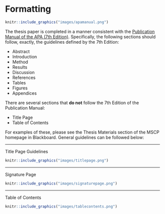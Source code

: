 # Formatting


```r
knitr::include_graphics("images/apamanual.png")
```


 The thesis paper is completed in a manner consistent with the [Publication Manual of the APA (7th Edition)](https://www.amazon.com/s?k=apa+publication+manual+7th+edition&crid=7T10VJ2PYQZH&sprefix=apa+pu%2Caps%2C261&ref=nb_sb_ss_i_1_6). Specifically, the following sections should follow, exactly, the guidelines defined by the 7th Edition:

  * Abstract
  * Introduction
  * Method
  * Results
  * Discussion
  * References
  * Tables
  * Figures
  * Appendices
  
There are several sections that **do not** follow the 7th Edition of the Publication Manual:

  * Title Page
  * Table of Contents

For examples of these, please see the Thesis Materials section of the MSCP homepage in Blackboard.  General guidelines can be followed below:

___
Title Page Guidelines

```r
knitr::include_graphics("images/titlepage.png")
```

___
Signature Page

```r
knitr::include_graphics("images/signaturepage.png")
```

___
Table of Contents

```r
knitr::include_graphics("images/tablecontents.png")
```


